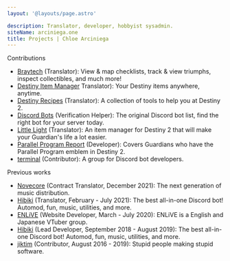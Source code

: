 ```yaml
---
layout: '@layouts/page.astro'

description: Translator, developer, hobbyist sysadmin.
siteName: arciniega.one
title: Projects | Chloe Arciniega
---
```



<Line>Contributions</Line>

- [Braytech][braytech] (Translator): 
View & map checklists, track & view triumphs, inspect collectibles, and much more! 
- [Destiny Item Manager][dim] Translator): 
Your Destiny items anywhere, anytime.
- [Destiny Recipes][destinyrecipes] (Translator): 
A collection of tools to help you at Destiny 2. 
- [Discord Bots][discordbots] (Verification Helper): 
The original Discord bot list, find the right bot for your server today. 
- [Little Light][littlelight] (Translator): 
An item manager for Destiny 2 that will make your Guardian's life a lot easier. 
- [Parallel Program Report][parallel] (Developer): 
Covers Guardians who have the Parallel Program emblem in Destiny 2. 
- [terminal][terminal] (Contributor): 
A group for Discord bot developers.

<Line>Previous works</Line>

- [Novecore][novecore] (Contract Translator, December 2021):
The next generation of music distribution. 
- [Hibiki][hibiki] (Translator, February - July 2021):
The best all-in-one Discord bot! Automod, fun, music, utilities, and more. 
- [ENLiVE][ENLiVE] (Website Developer, March - July 2020): 
ENLiVE is a English and Japanese VTuber group. 
- [Hibiki][hibiki] (Lead Developer, September 2018 - August 2019): 
The best all-in-one Discord bot! Automod, fun, music, utilities, and more. 
- [jiktim][jiktim] (Contributor, August 2016 - 2019):
Stupid people making stupid software.

<Footer />

[braytech]: https://bray.tech 'Braytech'
[enlive]: https://github.com/solelychloe/enlive 'ENLiVE'
[dim]: https://destinyitemmanager.com 'Destiny Item Manager'
[discordbots]: https://discord.bots.gg 'Discord Bots'
[destinyrecipes]: https://destinyrecipes.com 'Destiny Recipes'
[hibiki]: https://hibiki.app 'Hibiki'
[jiktim]: https://github.com/jiktim 'jiktim'
[littlelight]: https://www.littlelight.club 'Little Light'
[novecore]: https://novecore.com 'Novecore'
[parallel]: https://www.parallel.report 'Parallel Program Report'
[terminal]: https://github.com/terminal 'Terminal'